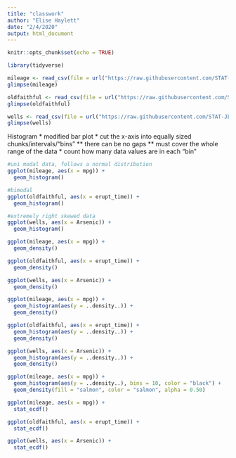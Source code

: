```yaml
---
title: "classwork"
author: "Elise Haylett"
date: "2/4/2020"
output: html_document
---
```


```r
knitr::opts_chunk$set(echo = TRUE)
```

```r
library(tidyverse)
```

```r
mileage <- read_csv(file = url("https://raw.githubusercontent.com/STAT-JET-ASU/Datasets/master/Instructor/gasmileage.csv"))
glimpse(mileage)

```

```r
oldfaithful <- read_csv(file = url("https://raw.githubusercontent.com/STAT-JET-ASU/Datasets/master/Instructor/oldfaithful.csv"))
glimpse(oldfaithful)

```

```r
wells <- read_csv(file = url("https://raw.githubusercontent.com/STAT-JET-ASU/Datasets/master/Chihara/Bangladesh.csv"))
glimpse(wells)

```


Histogram
* modified bar plot
* cut the x-axis into equally sized chunks/intervals/"bins"
** there can be no gaps
** must cover the whole range of the data
* count how many data values are in each "bin"
```r
#uni modal data, follows a normal distribution
ggplot(mileage, aes(x = mpg)) + 
  geom_histogram()

#bimodal
ggplot(oldfaithful, aes(x = erupt_time)) + 
  geom_histogram()

#extremely right skewed data
ggplot(wells, aes(x = Arsenic)) +
  geom_histogram()
```



```r
ggplot(mileage, aes(x = mpg)) + 
  geom_density()

ggplot(oldfaithful, aes(x = erupt_time)) + 
  geom_density()

ggplot(wells, aes(x = Arsenic)) + 
  geom_density()

```

```r
ggplot(mileage, aes(x = mpg)) + 
  geom_histogram(aes(y = ..density..)) + 
  geom_density()

ggplot(oldfaithful, aes(x = erupt_time)) + 
  geom_histogram(aes(y = ..density..)) + 
  geom_density()

ggplot(wells, aes(x = Arsenic)) + 
  geom_histogram(aes(y = ..density..)) + 
  geom_density()

```

```r
ggplot(mileage, aes(x = mpg)) + 
  geom_histogram(aes(y = ..density..), bins = 10, color = "black") + 
  geom_density(fill = "salmon", color = "salmon", alpha = 0.50)

```

```r
ggplot(mileage, aes(x = mpg)) + 
  stat_ecdf()

ggplot(oldfaithful, aes(x = erupt_time)) + 
  stat_ecdf()

ggplot(wells, aes(x = Arsenic)) + 
  stat_ecdf()


```


